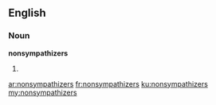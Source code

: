 ==English==

===Noun===
'''nonsympathizers'''

# {{plural of|nonsympathizer}}

[[ar:nonsympathizers]]
[[fr:nonsympathizers]]
[[ku:nonsympathizers]]
[[my:nonsympathizers]]